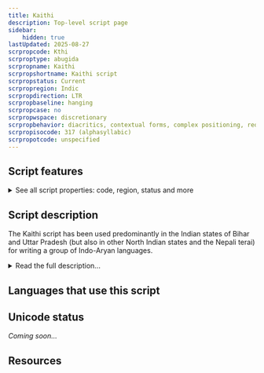 ```yaml
---
title: Kaithi
description: Top-level script page
sidebar:
    hidden: true
lastUpdated: 2025-08-27
scrpropcode: Kthi
scrproptype: abugida
scrpropname: Kaithi
scrpropshortname: Kaithi script
scrpropstatus: Current
scrpropregion: Indic
scrpropdirection: LTR
scrpropbaseline: hanging
scrpropcase: no
scrpropwspace: discretionary
scrpropbehavior: diacritics, contextual forms, complex positioning, reordering, required ligatures
scrpropisocode: 317 (alphasyllabic)
scrpropotcode: unspecified
---
```



## Script features

<details>
<summary> See all script properties: code, region, status and more</summary>
<ScriptInfo />
</details>

## Script description

The Kaithi script has been used predominantly in the Indian states of Bihar and Uttar Pradesh (but also in other North Indian states and the Nepali terai) for writing a group of Indo-Aryan languages.

<details>
<summary>Read the full description...</summary>It is often claimed to be a Bihari script despite its use and influence extending beyond the state of Bihar. Kaithi has been used for writing the Bhojpuri, Maghadi, Urdu, Awadhi, Maithili, and Bengali languages since the 16th century. Its use was generally discouraged under British rule in India, except in the state of Bihar, where it was officially sanctioned for use in government offices - hence the association with that state. In other areas it was used primarily by the _kayastha_ caste, a Brahmin caste which consists largely of writers by trade. The script was widely used until the early 1900s, and there is some evidence that it is still used for personal correspondence in rural areas.

Kaithi writing is sometimes described as a cursive form of Devanagari. Many of the letters closely resemble Devanagari letters in shape, although it is generally written without a headstroke but with serifs, especially in printing. Both Kaithi and Devanagari descended from the the Gupta branch of Brahmi writing and are structurally very similar, but the differences between them are significant enough that literacy in one does not guarantee literacy in the other. The script was largely used by Brahmins. However George Grierson, the linguist largely responsible for the _Linguistic Survey of India_ carried out between 1894 and 1928, notes in his 1899 _Handbook to the Kaithi Character_ that in some places Kaithi writing was associated with the lower classes, for whom education in Devanagari was considered an unnecessary luxury.

The Kaithi script is an abugida - each consonant letter represents a CV syllable where the default vowel is [a]. Other vowels are normally written using dependent vowel diacritics, unless they are at the start of a word, in which case they are written with an independent vowel letter. Sometimes in handwriting, non-decomposable consonant + vowel ligatures are used. A _virama_ symbol is used to cancel the vowel at the end of consonant-final words. There are thirty-five consonant letters and either eight or ten vowel letters. Sources disagree as to whether the script contains short [i] and [u] letters; those which do not support these letters state that their long forms are used for writing both long and short vowels. There is also some controversy as to whether a _vocalic r_ letter exists. The collation order of letters follows the Devanagari model based on articulatory phonetics.

Consonant clusters are represented irregularly from language to language. The phonology of some languages inserts a  [metathetic](/reference/glossary#mets) vowel in many instances which would otherwise involve a consonant cluster. For example in Awadhi, the Hindi word [karma] is pronounced [karam] and written the same way. Where this does not occur, clusters can be written with half-forms of the letters, with a non-decomposable ligature, with the virama symbol, or they may be written with the full forms of both letters and the pronunciation deduced from the reader's knowledge of the language. The decision depends largely on the writer's personal preference, or on the limitations of the font being used. Ligatures are more commonly used for writing the Maithili language. Consonant length is not written despite being distinctive in some words.

The symbols _anusvara_ and _visarga_ are used as in other Indic scripts. _Candrabindu_ is used more rarely. Non-native sounds in loan words are sometimes written using the closest equivalent, modified with a dot called _nukta_ underneath the letter.

Word spacing is not always used in handwriting, but generally is in print. Where word spacing is not used, words are sometimes separated with a dash.

The punctuation marks _danda_ and _double danda_ are used for marking pauses in the text, and are sometimes written with serifs. A swash-like dash is sometimes used to mark the end of a sentence. Two other punctuation marks are used for indicating abbreviation and enumeration.

Kaithi writing employs a set of digits from 0-9, many of which closely resemble their Devanagari equivalents.
</details>

## Languages that use this script

<WsList script='Kthi' wsMax='5' />

## Unicode status

_Coming soon..._

## Resources

<ScriptResources detailSummary='seemore' />

